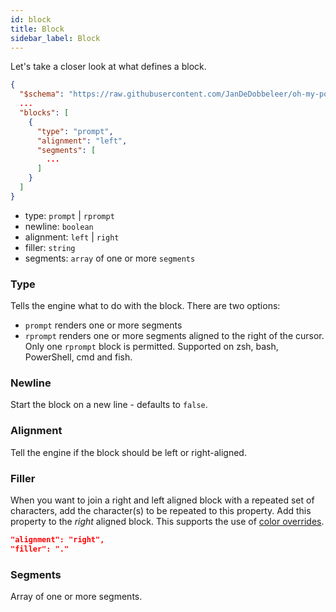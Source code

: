 ```yaml
---
id: block
title: Block
sidebar_label: Block
---
```


Let's take a closer look at what defines a block.

```json
{
  "$schema": "https://raw.githubusercontent.com/JanDeDobbeleer/oh-my-posh/main/themes/schema.json",
  ...
  "blocks": [
    {
      "type": "prompt",
      "alignment": "left",
      "segments": [
        ...
      ]
    }
  ]
}
```

- type: `prompt` | `rprompt`
- newline: `boolean`
- alignment: `left` | `right`
- filler: `string`
- segments: `array` of one or more `segments`

### Type

Tells the engine what to do with the block. There are two options:

- `prompt` renders one or more segments
- `rprompt` renders one or more segments aligned to the right of the cursor. Only one `rprompt` block is permitted.
Supported on zsh, bash, PowerShell, cmd and fish.

### Newline

Start the block on a new line - defaults to `false`.

### Alignment

Tell the engine if the block should be left or right-aligned.

### Filler

When you want to join a right and left aligned block with a repeated set of characters, add the character(s)
to be repeated to this property. Add this property to the _right_ aligned block. This supports the use of
[color overrides][color-overrides].

```json
"alignment": "right",
"filler": "."
```

### Segments

Array of one or more segments.

[color-overrides]: /docs/configuration/colors#color-overrides

